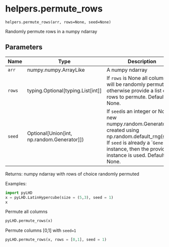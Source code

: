 # helpers.permute_rows { #pyLHD.helpers.permute_rows }

`helpers.permute_rows(arr, rows=None, seed=None)`

Randomly permute rows in a numpy ndarray

## Parameters

| Name   | Type                                           | Description                                                                                                                                                                                                     | Default    |
|--------|------------------------------------------------|-----------------------------------------------------------------------------------------------------------------------------------------------------------------------------------------------------------------|------------|
| `arr`  | numpy.numpy.ArrayLike                          | A numpy ndarray                                                                                                                                                                                                 | _required_ |
| `rows` | typing.Optional\[typing.List\[int\]\]          | If `rows` is None all columns will be randomly permuted, otherwise provide a list of rows to permute. Defaults to None.                                                                                         | `None`     |
| `seed` | Optional\[Union\[int, np.random.Generator\]\]) | If `seed`is an integer or None, a new numpy.random.Generator is created using np.random.default_rng(seed).  If `seed` is already a ``Generator` instance, then the provided instance is used. Defaults to None. | `None`     |

Returns:
    numpy ndarray with rows of choice randomly permuted 

Examples:
```python
import pyLHD
x = pyLHD.LatinHypercube(size = (5,3), seed = 1)
x
```
Permute all columns
```python
pyLHD.permute_rows(x)
```
Permute columns [0,1] with `seed=1`
```python
pyLHD.permute_rows(x, rows = [0,1], seed = 1)
```